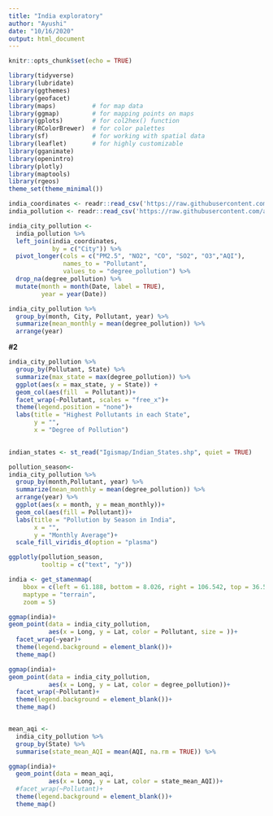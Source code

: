 ```yaml
---
title: "India exploratory"
author: "Ayushi"
date: "10/16/2020"
output: html_document
---
```


```r
knitr::opts_chunk$set(echo = TRUE)
```

```r
library(tidyverse)
library(lubridate)     
library(ggthemes)      
library(geofacet)     
library(maps)          # for map data
library(ggmap)         # for mapping points on maps
library(gplots)        # for col2hex() function
library(RColorBrewer)  # for color palettes
library(sf)            # for working with spatial data
library(leaflet)       # for highly customizable
library(gganimate)
library(openintro)
library(plotly)
library(maptools)
library(rgeos)
theme_set(theme_minimal())
```



```r
india_coordinates <- readr::read_csv('https://raw.githubusercontent.com/ayushi98/DS-project/main/Indian%20Cities%20Database.csv') #For Indian Cities' Latitude and Longitude
india_pollution <- readr::read_csv('https://raw.githubusercontent.com/ayushi98/DS-project/main/city_day.csv') #For Indian Cities' Pollution Levels
```

```r
india_city_pollution <-
  india_pollution %>% 
  left_join(india_coordinates,
            by = c("City")) %>% 
  pivot_longer(cols = c("PM2.5", "NO2", "CO", "SO2", "O3","AQI"),
               names_to = "Pollutant",
               values_to = "degree_pollution") %>% 
  drop_na(degree_pollution) %>% 
  mutate(month = month(Date, label = TRUE),
         year = year(Date)) 

```


```r
india_city_pollution %>% 
  group_by(month, City, Pollutant, year) %>% 
  summarize(mean_monthly = mean(degree_pollution)) %>% 
  arrange(year)
```

**#2**

```r
india_city_pollution %>% 
  group_by(Pollutant, State) %>% 
  summarize(max_state = max(degree_pollution)) %>% 
  ggplot(aes(x = max_state, y = State)) +
  geom_col(aes(fill  = Pollutant))+
  facet_wrap(~Pollutant, scales = "free_x")+
  theme(legend.position = "none")+
  labs(title = "Highest Pollutants in each State",
       y = "",
       x = "Degree of Pollution")
  
```

```r
indian_states <- st_read("Igismap/Indian_States.shp", quiet = TRUE)
```

```r
pollution_season<-
india_city_pollution %>% 
  group_by(month,Pollutant, year) %>% 
  summarize(mean_monthly = mean(degree_pollution)) %>%
  arrange(year) %>% 
  ggplot(aes(x = month, y = mean_monthly))+
  geom_col(aes(fill = Pollutant))+
  labs(title = "Pollution by Season in India",
       x = "",
       y = "Monthly Average")+
  scale_fill_viridis_d(option = "plasma")

ggplotly(pollution_season,
         tooltip = c("text", "y"))
```


```r
india <- get_stamenmap(
    bbox = c(left = 61.188, bottom = 8.026, right = 106.542, top = 36.502), 
    maptype = "terrain",
    zoom = 5)

ggmap(india)+
geom_point(data = india_city_pollution,
           aes(x = Long, y = Lat, color = Pollutant, size = ))+
  facet_wrap(~year)+
  theme(legend.background = element_blank())+
  theme_map()
```

```r
ggmap(india)+
geom_point(data = india_city_pollution, 
           aes(x = Long, y = Lat, color = degree_pollution))+
  facet_wrap(~Pollutant)+
  theme(legend.background = element_blank())+
  theme_map()
```

```r


```

```r
mean_aqi <- 
  india_city_pollution %>%
  group_by(State) %>% 
  summarise(state_mean_AQI = mean(AQI, na.rm = TRUE)) %>% 

ggmap(india)+
  geom_point(data = mean_aqi, 
           aes(x = Long, y = Lat, color = state_mean_AQI))+
  #facet_wrap(~Pollutant)+
  theme(legend.background = element_blank())+
  theme_map()
```